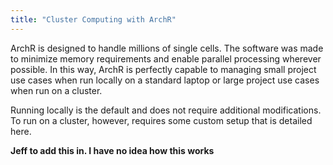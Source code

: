 ```yaml
---
title: "Cluster Computing with ArchR"
---
```


ArchR is designed to handle millions of single cells. The software was made to minimize memory requirements and enable parallel processing wherever possible. In this way, ArchR is perfectly capable to managing small project use cases when run locally on a standard laptop or large project use cases when run on a cluster.

Running locally is the default and does not require additional modifications. To run on a cluster, however, requires some custom setup that is detailed here. 

__Jeff to add this in. I have no idea how this works__
